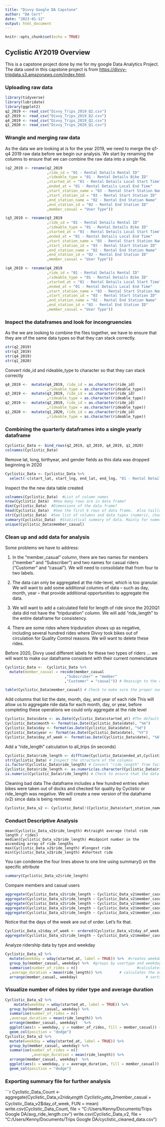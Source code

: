 ---
title: "Divvy Google DA Capstone"
author: "DA Cert"
date: "2023-01-12"
output: html_document
---

```{r setup, include=FALSE}
knitr::opts_chunk$set(echo = TRUE)
```

## Cyclistic AY2019 Overview

This is a capstone project done by me for my google Data Analytics Project. The data used in this capstone project is from <https://divvy-tripdata.s3.amazonaws.com/index.html>.

### Uploading raw data

```{r uploading data}
library(tidyverse)
library(lubridate)
library(ggplot2)
q2_2019 <- read_csv("Divvy_Trips_2019_Q2.csv")
q3_2019 <- read_csv("Divvy_Trips_2019_Q2.csv")
q4_2019 <- read_csv("Divvy_Trips_2019_Q2.csv")
q1_2020 <- read_csv("Divvy_Trips_2020_Q1.csv")
```

### Wrangle and merging raw data

As the data we are looking at is for the year 2019, we need to merge the q1-q4 2019 raw data before we begin our analysis. We start by renaming the columns to ensure that we can combine the raw data into a single file.

```{r rename}
(q2_2019 <- rename(q2_2019
                   ,ride_id = "01 - Rental Details Rental ID"
                   ,rideable_type = "01 - Rental Details Bike ID" 
                   ,started_at = "01 - Rental Details Local Start Time"  
                   ,ended_at = "01 - Rental Details Local End Time"  
                   ,start_station_name = "03 - Rental Start Station Name" 
                   ,start_station_id = "03 - Rental Start Station ID"
                   ,end_station_name = "02 - Rental End Station Name" 
                   ,end_station_id = "02 - Rental End Station ID"
                   ,member_casual = "User Type"))

(q3_2019 <- rename(q3_2019
                   ,ride_id = "01 - Rental Details Rental ID"
                   ,rideable_type = "01 - Rental Details Bike ID" 
                   ,started_at = "01 - Rental Details Local Start Time"  
                   ,ended_at = "01 - Rental Details Local End Time"  
                   ,start_station_name = "03 - Rental Start Station Name" 
                   ,start_station_id = "03 - Rental Start Station ID"
                   ,end_station_name = "02 - Rental End Station Name" 
                   ,end_station_id = "02 - Rental End Station ID"
                   ,member_casual = "User Type"))

(q4_2019 <- rename(q4_2019
                   ,ride_id = "01 - Rental Details Rental ID"
                   ,rideable_type = "01 - Rental Details Bike ID" 
                   ,started_at = "01 - Rental Details Local Start Time"  
                   ,ended_at = "01 - Rental Details Local End Time"  
                   ,start_station_name = "03 - Rental Start Station Name" 
                   ,start_station_id = "03 - Rental Start Station ID"
                   ,end_station_name = "02 - Rental End Station Name" 
                   ,end_station_id = "02 - Rental End Station ID"
                   ,member_casual = "User Type"))
```

### Inspect the dataframes and look for incongruencies

As the we are looking to combine the files together, we have to ensure that they are of the same data types so that they can stack correctly.

```{r inspect dataframes}
str(q2_2019)
str(q3_2019)
str(q4_2019)
str(q1_2020)
```

Convert ride_id and rideable_type to character so that they can stack correctly
```{r Convert ride_id and rideable_type to character}
q4_2019 <-  mutate(q4_2019, ride_id = as.character(ride_id)
                   ,rideable_type = as.character(rideable_type)) 
q3_2019 <-  mutate(q3_2019, ride_id = as.character(ride_id)
                   ,rideable_type = as.character(rideable_type)) 
q2_2019 <-  mutate(q2_2019, ride_id = as.character(ride_id)
                   ,rideable_type = as.character(rideable_type)) 
q1_2020 <-  mutate(q1_2020, ride_id = as.character(ride_id)
                   ,rideable_type = as.character(rideable_type)) 
```

### Combining the quarterly dataframes into a single yearly dataframe
```{r Cyclistic_Data}
Cyclistic_Data <- bind_rows(q2_2019, q3_2019, q4_2019, q1_2020)
colnames(Cyclistic_Data)
```

Remove lat, long, birthyear, and gender fields as this data was dropped beginning in 2020
```{r remove columns}
Cyclistic_Data <- Cyclistic_Data %>%  
  select(-c(start_lat, start_lng, end_lat, end_lng, "01 - Rental Details Duration In Seconds Uncapped", "05 - Member Details Member Birthday Year", "Member Gender"))
```

Inspect the the new data table created
```{r inspect data table}
colnames(Cyclistic_Data)  #List of column names
nrow(Cyclistic_Data)  #How many rows are in data frame?
dim(Cyclistic_Data)  #Dimensions of the data frame?
head(Cyclistic_Data)  #See the first 6 rows of data frame.  Also tail(all_trips)
str(Cyclistic_Data)  #See list of columns and data types (numeric, character, etc)
summary(Cyclistic_Data)  #Statistical summary of data. Mainly for numerics
unique(Cyclistic_Data$member_casual)
```

### Clean up and add data for analysis
Some problems we have to address:

(1) In the "member_casual" column, there are two names for members ("member" and "Subscriber") and two names for casual riders ("Customer" and "casual"). We will need to consolidate that from four to two labels.

(2) The data can only be aggregated at the ride-level, which is too granular. We will want to add some additional columns of data -- such as day, month, year -- that provide additional opportunities to aggregate the data.

(3) We will want to add a calculated field for length of ride since the 2020Q1 data did not have the "tripduration" column. We will add "ride_length" to the entire dataframe for consistency.

(4) There are some rides where tripduration shows up as negative, including several hundred rides where Divvy took bikes out of circulation for Quality Control reasons. We will want to delete these rides.

Before 2020, Divvy used different labels for these two types of riders ... we will want to make our dataframe consistent with their current nomenclature

```{r fix problem 1} 
Cyclistic_Data <-  Cyclistic_Data %>% 
  mutate(member_casual = recode(member_casual
                           ,"Subscriber" = "member"
                           ,"Customer" = "casual")) # Reassign to the current 2020 labels

table(Cyclistic_Data$member_casual) # Check to make sure the proper number of observations were reassigned
```

Add columns that list the date, month, day, and year of each ride
This will allow us to aggregate ride data for each month, day, or year, before completing these operations we could only aggregate at the ride level

```{r fix problem 2}
Cyclistic_Data$date <- as.Date(Cyclistic_Data$started_at) #The default format is yyyy-mm-dd
Cyclistic_Data$month <- format(as.Date(Cyclistic_Data$date), "%m")
Cyclistic_Data$day <- format(as.Date(Cyclistic_Data$date), "%d")
Cyclistic_Data$year <- format(as.Date(Cyclistic_Data$date), "%Y")
Cyclistic_Data$day_of_week <- format(as.Date(Cyclistic_Data$date), "%A")
```

Add a "ride_length" calculation to all_trips (in seconds)
```{r fix problem 3}
Cyclistic_Data$ride_length <- difftime(Cyclistic_Data$ended_at,Cyclistic_Data$started_at)
str(Cyclistic_Data) # Inspect the structure of the columns
is.factor(Cyclistic_Data$ride_length) # Convert "ride_length" from factor to numeric so we can run calculations on the data
Cyclistic_Data$ride_length <- as.numeric(as.character(Cyclistic_Data$ride_length))
is.numeric(Cyclistic_Data$ride_length) # Check to ensure that the data is numeric type)
```

Cleaning bad data
The dataframe includes a few hundred entries when bikes were taken out of docks and checked for quality by Cyclistic or ride_length was negative. We will create a new version of the dataframe (v2) since data is being removed
```{r removing bad data}
Cyclistic_Data_v2 <- Cyclistic_Data[!(Cyclistic_Data$start_station_name == "HQ QR" | Cyclistic_Data$ride_length<0),]
```

### Conduct Descriptive Analysis
```{Descriptive Analysis}
mean(Cyclistic_Data_v2$ride_length) #straight average (total ride length / rides)
median(Cyclistic_Data_v2$ride_length) #midpoint number in the ascending array of ride lengths
max(Cyclistic_Data_v2$ride_length) #longest ride
min(Cyclistic_Data_v2$ride_length) #shortest ride
```

You can condense the four lines above to one line using summary() on the specific attribute
```{r summary}
summary(Cyclistic_Data_v2$ride_length)
```

Compare members and casual users
```{r aggregrate}
aggregate(Cyclistic_Data_v2$ride_length ~ Cyclistic_Data_v2$member_casual, FUN = mean)
aggregate(Cyclistic_Data_v2$ride_length ~ Cyclistic_Data_v2$member_casual, FUN = median)
aggregate(Cyclistic_Data_v2$ride_length ~ Cyclistic_Data_v2$member_casual, FUN = max)
aggregate(Cyclistic_Data_v2$ride_length ~ Cyclistic_Data_v2$member_casual, FUN = min)
aggregate(Cyclistic_Data_v2$ride_length ~ Cyclistic_Data_v2$member_casual + Cyclistic_Data_v2$day_of_week, FUN = mean) # See the average ride time by each day for members vs casual user
```

Notice that the days of the week are out of order. Let's fix that.
```{r reorder}
Cyclistic_Data_v2$day_of_week <- ordered(Cyclistic_Data_v2$day_of_week, levels=c("Sunday", "Monday", "Tuesday", "Wednesday", "Thursday", "Friday", "Saturday"))
aggregate(Cyclistic_Data_v2$ride_length ~ Cyclistic_Data_v2$member_casual + Cyclistic_Data_v2$day_of_week, FUN = mean) #average ride time by each day for members vs casual users
```

Analyze ridership data by type and weekday
```{r analyzing data by type and weekday}
Cyclistic_Data_v2 %>% 
  mutate(weekday = wday(started_at, label = TRUE)) %>%  #creates weekday field using wday()
  group_by(member_casual, weekday) %>%  #groups by usertype and weekday
  summarise(number_of_rides = n()							#calculates the number of rides and average duration 
  ,average_duration = mean(ride_length)) %>% 		# calculates the average duration
  arrange(member_casual, weekday)								# sorts
```

### Visualize number of rides by rider type and average duration
```{r visualize}
Cyclistic_Data_v2 %>% 
    mutate(weekday = wday(started_at, label = TRUE)) %>%
  group_by(member_casual, weekday) %>%
  summarise(number_of_rides = n()
  ,average_duration = mean(ride_length)) %>%
  arrange(member_casual, weekday)	%>%
  ggplot(aes(x = weekday, y = number_of_rides, fill = member_casual)) +
  geom_col(position = "dodge")
Cyclistic_Data_v2 %>% 
  mutate(weekday = wday(started_at, label = TRUE)) %>% 
  group_by(member_casual, weekday) %>% 
  summarise(number_of_rides = n()
            ,average_duration = mean(ride_length)) %>% 
  arrange(member_casual, weekday)  %>% 
  ggplot(aes(x = weekday, y = average_duration, fill = member_casual)) +
  geom_col(position = "dodge")
```
### Exporting summary file for further analysis
```{r export}
Cyclistic_Data_Count <- aggregate(Cyclistic_Data_v2$ride_length ~ Cyclistic_Data_v2$member_casual + Cyclistic_Data_v2$day_of_week, FUN = mean)
write.csv(Cyclistic_Data_Count, file = "C:/Users/Kenny/Documents/Trips Google DA/avg_ride_length.csv")
write.csv(Cyclistic_Data_v2, file = "C:/Users/Kenny/Documents/Trips Google DA/cyclistic_cleaned_data.csv")